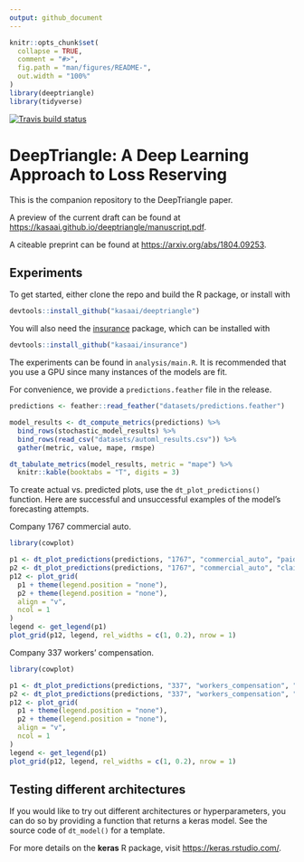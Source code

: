 ```yaml
---
output: github_document
---
```


<!-- README.md is generated from README.Rmd. Please edit that file -->

```r
knitr::opts_chunk$set(
  collapse = TRUE,
  comment = "#>",
  fig.path = "man/figures/README-",
  out.width = "100%"
)
library(deeptriangle)
library(tidyverse)
```

[![Travis build status](https://travis-ci.org/kasaai/deeptriangle.svg?branch=master)](https://travis-ci.org/kasaai/deeptriangle)

# DeepTriangle: A Deep Learning Approach to Loss Reserving

This is the companion repository to the DeepTriangle paper.

A preview of the current draft can be found at [https://kasaai.github.io/deeptriangle/manuscript.pdf](https://kasaai.github.io/deeptriangle/manuscript.pdf).

A citeable preprint can be found at [https://arxiv.org/abs/1804.09253](https://arxiv.org/abs/1804.09253).

## Experiments

To get started, either clone the repo and build the R package, or install with

``` r
devtools::install_github("kasaai/deeptriangle")
```

You will also need the [insurance](https://github.com/kasaai/insurance) package, which can be installed with

```r
devtools::install_github("kasaai/insurance")
```

The experiments can be found in `analysis/main.R`. It is recommended that you use a GPU since many instances of the models are fit.

For convenience, we provide a `predictions.feather` file in the release.

```r
predictions <- feather::read_feather("datasets/predictions.feather")

model_results <- dt_compute_metrics(predictions) %>%
  bind_rows(stochastic_model_results) %>%
  bind_rows(read_csv("datasets/automl_results.csv")) %>%
  gather(metric, value, mape, rmspe)

dt_tabulate_metrics(model_results, metric = "mape") %>%
  knitr::kable(booktabs = "T", digits = 3)
```

To create actual vs. predicted plots, use the `dt_plot_predictions()` function. Here are successful and unsuccessful examples of the model's forecasting attempts.

Company 1767 commercial auto.

```r
library(cowplot)

p1 <- dt_plot_predictions(predictions, "1767", "commercial_auto", "paid_loss") + xlab("")
p2 <- dt_plot_predictions(predictions, "1767", "commercial_auto", "claims_outstanding")
p12 <- plot_grid(
  p1 + theme(legend.position = "none"),
  p2 + theme(legend.position = "none"),
  align = "v",
  ncol = 1
)
legend <- get_legend(p1)
plot_grid(p12, legend, rel_widths = c(1, 0.2), nrow = 1)
```

Company 337 workers' compensation.

```r
library(cowplot)

p1 <- dt_plot_predictions(predictions, "337", "workers_compensation", "paid_loss") + xlab("")
p2 <- dt_plot_predictions(predictions, "337", "workers_compensation", "claims_outstanding")
p12 <- plot_grid(
  p1 + theme(legend.position = "none"),
  p2 + theme(legend.position = "none"),
  align = "v",
  ncol = 1
)
legend <- get_legend(p1)
plot_grid(p12, legend, rel_widths = c(1, 0.2), nrow = 1)
```

## Testing different architectures

If you would like to try out different architectures or hyperparameters, you can do so by providing a function that returns a keras model. See the source code of `dt_model()` for a template.

For more details on the **keras** R package, visit [https://keras.rstudio.com/](https://keras.rstudio.com/).
